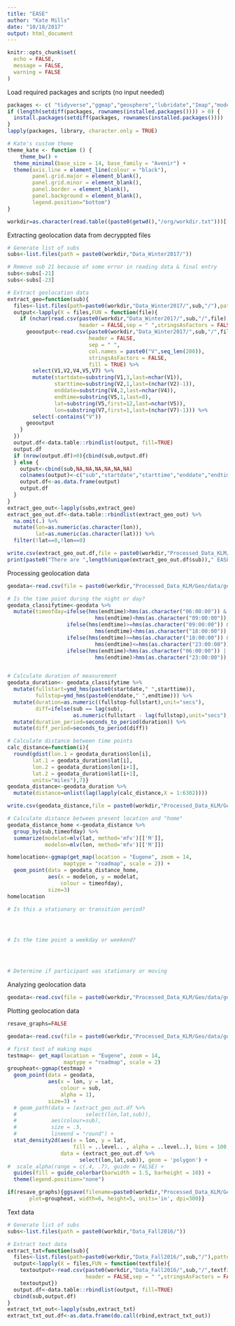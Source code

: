 ```yaml
---
title: "EASE"
author: "Kate Mills"
date: "10/18/2017"
output: html_document
---
```


```r
knitr::opts_chunk$set(
  echo = FALSE,
  message = FALSE,
  warning = FALSE
)
```

Load required packages and scripts (no input needed)
```r
packages <- c( "tidyverse","ggmap","geosphere","lubridate","Imap","modeest")
if (length(setdiff(packages, rownames(installed.packages()))) > 0) {
  install.packages(setdiff(packages, rownames(installed.packages())))
}
lapply(packages, library, character.only = TRUE)

# Kate's custom theme
theme_kate <- function () { 
    theme_bw() +
  theme_minimal(base_size = 14, base_family = "Avenir") +
  theme(axis.line = element_line(colour = "black"),
        panel.grid.major = element_blank(),
        panel.grid.minor = element_blank(),
        panel.border = element_blank(),
        panel.background = element_blank(),
        legend.position="bottom")
}

workdir=as.character(read.table((paste0(getwd(),"/org/workdir.txt")))[[1]])
```

Extracting geolocation data from decryppted files
```r
# Generate list of subs
subs<-list.files(path = paste0(workdir,"Data_Winter2017/"))

# Remove sub 21 because of some error in reading data & final entry
subs<-subs[-21]
subs<-subs[-23]

# Extract geolocation data
extract_geo=function(sub){
  files<-list.files(path=paste0(workdir,"Data_Winter2017/",sub,"/"),pattern = "log.decrypted")
  output<-lapply(X = files,FUN = function(file){
    if (nchar(read.csv(paste0(workdir,"Data_Winter2017/",sub,"/",file),
                       header = FALSE,sep = " ",stringsAsFactors = FALSE)$V5[[1]])>11){
      geooutput<-read.csv(paste0(workdir,"Data_Winter2017/",sub,"/",file),
                          header = FALSE,
                          sep = " ",
                          col.names = paste0("V",seq_len(200)),
                          stringsAsFactors = FALSE,
                          fill = TRUE) %>%
        select(V1,V2,V4,V5,V7) %>%
        mutate(startdate=substring(V1,3,last=nchar(V1)),
               starttime=substring(V2,1,last=(nchar(V2)-1)),
               enddate=substring(V4,2,last=nchar(V4)),
               endtime=substring(V5,1,last=8),
               lat=substring(V5,first=12,last=nchar(V5)),
               lon=substring(V7,first=1,last=(nchar(V7)-1))) %>%
        select(-contains("V"))
      geooutput
    }
  })
  output.df<-data.table::rbindlist(output, fill=TRUE)
  output.df
  if (nrow(output.df)>0){cbind(sub,output.df)
  } else {
    output<-cbind(sub,NA,NA,NA,NA,NA,NA)
    colnames(output)<-c("sub","startdate","starttime","enddate","endtime","lat","lon")
    output.df<-as.data.frame(output)
    output.df
  }
}
extract_geo_out<-lapply(subs,extract_geo)
extract_geo_out.df<-data.table::rbindlist(extract_geo_out) %>%
  na.omit(.) %>%
  mutate(lon=as.numeric(as.character(lon)),
         lat=as.numeric(as.character(lat))) %>%
  filter(!lat==0,!lon==0) 

write.csv(extract_geo_out.df,file = paste0(workdir,"Processed_Data_KLM/Geo/data/geo_data.csv"))
print(paste0("There are ",length(unique(extract_geo_out.df$sub))," EASE participants with geolocation data"))
```

Processing geolocation data
```r
geodata<-read.csv(file = paste0(workdir,"Processed_Data_KLM/Geo/data/geo_data.csv"),header = TRUE,stringsAsFactors = FALSE)[2:8]

# Is the time point during the night or day?
geodata_classifytime<-geodata %>%
  mutate(timeofday=ifelse(hms(endtime)>hms(as.character("06:00:00")) &
                            hms(endtime)<hms(as.character("09:00:00")),"early morning",
                   ifelse(hms(endtime)>=hms(as.character("09:00:00")) &
                            hms(endtime)<hms(as.character("18:00:00")),"day",
                   ifelse(hms(endtime)>=hms(as.character("18:00:00")) &
                            hms(endtime)<=hms(as.character("23:00:00")),"evening",
                   ifelse(hms(endtime)<hms(as.character("06:00:00")) |
                            hms(endtime)>hms(as.character("23:00:00")),"night",NA)))))


# Calculate duration of measurement
geodata_duration<- geodata_classifytime %>%
  mutate(fullstart=ymd_hms(paste0(startdate," ",starttime)),
         fullstop=ymd_hms(paste0(enddate," ",endtime))) %>%
  mutate(duration=as.numeric((fullstop-fullstart),unit="secs"),
         diff=ifelse(sub == lag(sub),
                     as.numeric(fullstart - lag(fullstop),unit="secs"),NA)) %>%
  mutate(duration_period=seconds_to_period(duration)) %>%
  mutate(diff_period=seconds_to_period(diff)) 

# Calculate distance between time points
calc_distance=function(i){
  round(gdist(lon.1 = geodata_duration$lon[i], 
        lat.1 = geodata_duration$lat[i], 
        lon.2 = geodata_duration$lon[i+1], 
        lat.2 = geodata_duration$lat[i+1], 
        units="miles"),7)}
geodata_distance<-geodata_duration %>%
  mutate(distance=unlist(lag(lapply(calc_distance,X = 1:6302))))

write.csv(geodata_distance,file = paste0(workdir,"Processed_Data_KLM/Geo/data/geo_data_duration_distance.csv"))

# Calculate distance between present location and "home"
geodata_distance_home <-geodata_distance %>%
  group_by(sub,timeofday) %>%
  summarize(modelat=mlv(lat, method='mfv')[['M']],
            modelon=mlv(lon, method='mfv')[['M']])

homelocation<-ggmap(get_map(location = "Eugene", zoom = 14,
                  maptype = "roadmap", scale = 2)) +
  geom_point(data = geodata_distance_home,
             aes(x = modelon, y = modelat,
                 colour = timeofday),
             size=3) 
homelocation

# Is this a stationary or transition period?




# Is the time point a weekday or weekend?




# Determine if participant was stationary or moving


```

Analyzing geolocation data
```r
geodata<-read.csv(file = paste0(workdir,"Processed_Data_KLM/Geo/data/geo_data.csv"),header = TRUE,stringsAsFactors = FALSE)[2:8]

```

Plotting geolocation data
```r
resave_graphs=FALSE

geodata<-read.csv(file = paste0(workdir,"Processed_Data_KLM/Geo/data/geo_data.csv"),header = TRUE,stringsAsFactors = FALSE)[2:8]

# first test of making maps
testmap<- get_map(location = "Eugene", zoom = 14,
                  maptype = "roadmap", scale = 2)
groupheat<-ggmap(testmap) +
  geom_point(data = geodata,
             aes(x = lon, y = lat,
                 colour = sub,
                 alpha = 1),
             size=3) + 
  # geom_path(data = (extract_geo_out.df %>%
  #                      select(lon,lat,sub)),
  #           aes(colour=sub),
  #           size = .5,
  #           lineend = "round") + 
  stat_density2d(aes(x = lon, y = lat, 
                     fill = ..level.. , alpha = ..level..), bins = 100, 
                 data = (extract_geo_out.df %>%
                       select(lon,lat,sub)), geom = 'polygon') +
#  scale_alpha(range = c(.4, .7), guide = FALSE) +
  guides(fill = guide_colorbar(barwidth = 1.5, barheight = 10)) +
  theme(legend.position="none")

if(resave_graphs){ggsave(filename=paste0(workdir,"Processed_Data_KLM/Geo/graphs/groupheat_nolines.png"),
       plot=groupheat, width=6, height=5, units='in', dpi=300)}

```

Text data
```r
# Generate list of subs
subs<-list.files(path = paste0(workdir,"Data_Fall2016/"))

# Extract text data
extract_txt=function(sub){
  files<-list.files(path=paste0(workdir,"Data_Fall2016/",sub,"/"),pattern = "log.decrypted")
  output<-lapply(X = files,FUN = function(textfile){
    textoutput<-read.csv(paste0(workdir,"Data_Fall2016/",sub,"/",textfile),
                         header = FALSE,sep = " ",stringsAsFactors = FALSE)
    textoutput})
  output.df<-data.table::rbindlist(output, fill=TRUE)
  cbind(sub,output.df)
}
extract_txt_out<-lapply(subs,extract_txt)
extract_txt_out.df<-as.data.frame(do.call(rbind,extract_txt_out))
```